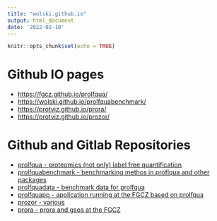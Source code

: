```yaml
---
title: "wolski.github.io"
output: html_document
date: '2022-02-10'
---
```


```r
knitr::opts_chunk$set(echo = TRUE)
```

# Github IO pages

- [https://fgcz.github.io/prolfqua/](https://wolski.github.io/prolfqua/)
- [https://wolski.github.io/prolfquabenchmark/](https://wolski.github.io/prolfquabenchmark/)
- [https://protviz.github.io/prora/](https://wolski.github.io/prora/)
- [https://protviz.github.io/prozor/](https://wolski.github.io/prozor/)


# Github and Gitlab Repositories

- [prolfqua - proteomics (not only) label free quantification](https://github.com/wolski/prolfqua)
- [prolfquabenchmark - benchmarking methos in proflqua and other packages](https://github.com/wolski/prolfquabenchmark)
- [prolfquadata - benchmark data for prolfqua](https://gitlab.bfabric.org/wolski/prolfquadata)
- [prolfquapp - application running at the FGCZ based on prolfqua](https://gitlab.bfabric.org/wolski/prolfquapp)
- [prozor - various](https://github.com/protviz/prozor)
- [prora - prora and gsea at the FGCZ](https://github.com/protviz/prora)


